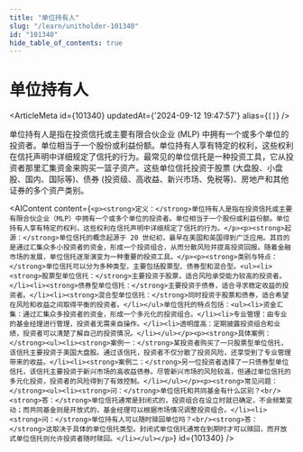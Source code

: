 ```yaml
---
title: "单位持有人"
slug: "/learn/unitholder-101340"
id: "101340"
hide_table_of_contents: true
---
```



# 单位持有人

<ArticleMeta id={101340} updatedAt={'2024-09-12 19:47:57'} alias={`[]`} />
<div className='border-solid border-b border-t-0 my-4 border-[var(--ifm-color-gray-300)]' />

单位持有人是指在投资信托或主要有限合伙企业 (MLP) 中拥有一个或多个单位的投资者。单位相当于一个股份或利益份额。单位持有人享有特定的权利，这些权利在信托声明中详细规定了信托的行为。最常见的单位信托是一种投资工具，它从投资者那里汇集资金来购买一篮子资产。这些单位信托投资于股票 (大盘股、小盘股、国内、国际等)、债券 (投资级、高收益、新兴市场、免税等)、房地产和其他证券的多个资产类别。

<AIContent content={`<p><strong>定义：</strong>单位持有人是指在投资信托或主要有限合伙企业（MLP）中拥有一个或多个单位的投资者。单位相当于一个股份或利益份额。单位持有人享有特定的权利，这些权利在信托声明中详细规定了信托的行为。</p><p><strong>起源：</strong>单位信托的概念起源于 20 世纪初，最早在美国和英国得到广泛应用。其目的是通过汇集众多小投资者的资金，形成一个投资组合，从而分散风险并提高投资回报。随着金融市场的发展，单位信托逐渐演变为一种重要的投资工具。</p><p><strong>类别与特点：</strong>单位信托可以分为多种类型，主要包括股票型、债券型和混合型。<ul><li><strong>股票型单位信托：</strong>主要投资于股票，适合风险承受能力较高的投资者。</li><li><strong>债券型单位信托：</strong>主要投资于债券，适合寻求稳定收益的投资者。</li><li><strong>混合型单位信托：</strong>同时投资于股票和债券，适合希望在风险和收益之间取得平衡的投资者。</li></ul>单位信托的特点包括：<ul><li>资金汇集：通过汇集众多投资者的资金，形成一个多元化的投资组合。</li><li>专业管理：由专业的基金经理进行管理，投资者无需亲自操作。</li><li>透明度高：定期披露投资组合和业绩，投资者可以清楚了解自己的投资情况。</li></ul></p><p><strong>具体案例：</strong><ul><li><strong>案例一：</strong>某投资者购买了一只股票型单位信托，该信托主要投资于美国大盘股。通过该信托，投资者不仅分散了投资风险，还享受到了专业管理带来的收益。</li><li><strong>案例二：</strong>另一位投资者选择了一只债券型单位信托，该信托主要投资于新兴市场的高收益债券。尽管新兴市场的风险较高，但通过单位信托的多元化投资，投资者的风险得到了有效控制。</li></ul></p><p><strong>常见问题：</strong><ul><li><strong>问：</strong>单位信托和共同基金有什么区别？<br/><strong>答：</strong>单位信托通常是封闭式的，投资组合在设立时就已确定，不会频繁变动；而共同基金则是开放式的，基金经理可以根据市场情况调整投资组合。</li><li><strong>问：</strong>单位持有人可以随时赎回单位吗？<br/><strong>答：</strong>这取决于具体的单位信托类型。封闭式单位信托通常在到期时才可以赎回，而开放式单位信托则允许投资者随时赎回。</li></ul></p>`} id={101340} />

